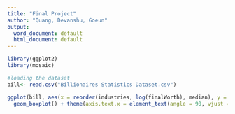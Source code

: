 ```yaml
---
title: "Final Project"
author: "Quang, Devanshu, Goeun"
output:
  word_document: default
  html_document: default
---
```


```r
library(ggplot2)
library(mosaic)
```


```r
#loading the dataset
bill<- read.csv("Billionaires Statistics Dataset.csv")
```

```r
ggplot(bill, aes(x = reorder(industries, log(finalWorth), median), y = log(log(finalWorth)), col = industries)) + 
  geom_boxplot() + theme(axis.text.x = element_text(angle = 90, vjust = 0.5, hjust=1)) + ylab("Final Worth in Millions (log-log-trasnsformed)") + xlab("Industries") + labs(title = "Boxplot of Final Worth by Industries", subtitle = "Ordered by Median Final Worth") +  theme(legend.position="none")
```







